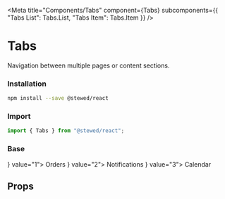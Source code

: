
<Meta
  title="Components/Tabs"
  component={Tabs}
  subcomponents={{ "Tabs List": Tabs.List, "Tabs Item": Tabs.Item }}
/>

# Tabs

Navigation between multiple pages or content sections.

### Installation

```bash
npm install --save @stewed/react
```

### Import

```js
import { Tabs } from "@stewed/react";
```

### Base

<Canvas>
  <Story name="Base">
    <Theme>
      <Tabs value="1">
        <Tabs.List>
          <Tabs.Item leftSlot={<FiPackage />} value="1">
            Orders
          </Tabs.Item>
          <Tabs.Item leftSlot={<FiBell />} value="2">
            Notifications
          </Tabs.Item>
          <Tabs.Item leftSlot={<FiCalendar />} value="3">
            Calendar
          </Tabs.Item>
        </Tabs.List>
      </Tabs>
    </Theme>
  </Story>
</Canvas>

## Props

<ArgsTable of={Tabs} />
